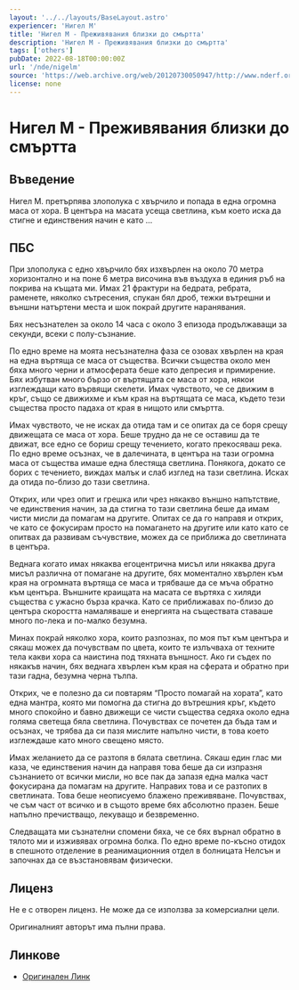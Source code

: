 ```yaml
---
layout: '../../layouts/BaseLayout.astro'
experiencer: 'Нигел М'
title: 'Нигел М - Преживявания близки до смъртта'
description: 'Нигел М - Преживявания близки до смъртта'
tags: ['others']
pubDate: 2022-08-18T00:00:00Z
url: '/nde/nigelm'
source: 'https://web.archive.org/web/20120730050947/http://www.nderf.org/nigel_m%27s_nde.htm'
license: none
---
```


# Нигел М - Преживявания близки до смъртта

## Въведение

Нигел М. претърпява злополука с хвърчило и попада в една огромна маса от хора. В центъра на масата усеща светлина, към което иска да стигне и единствения начин е като …

## ПБС

При злополука с едно хвърчило бях изхвърлен на около 70 метра хоризонтално и на поне 6 метра височина във въздуха в единия ръб на покрива на къщата ми. Имах 21 фрактури на бедрата, ребрата, раменете, няколко сътресения, спукан бял дроб, тежки вътрешни и външни натъртени места и шок покрай другите наранявания.

Бях несъзнателен за около 14 часа с около 3 епизода продължаващи за секунди, всеки с полу-съзнание.

По едно време на моята несъзнателна фаза се озовах хвърлен на края на една въртяща се маса от същества. Всички същества около мен бяха много черни и атмосферата беше като депресия и примирение. Бях избутван много бързо от въртящата се маса от хора, някои изглеждащи като вървящи скелети. Имах чувството, че се движим в кръг, също се движихме и към края на въртящата се маса, където тези същества просто падаха от края в нищото или смъртта.

Имах чувството, че не исках да отида там и се опитах да се боря срещу движещата се маса от хора. Беше трудно да не се оставиш да те движат, все едно се бориш срещу течението, когато прекосяваш река. По едно време осъзнах, че в далечината, в центъра на тази огромна маса от същества имаше една блестяща светлина. Понякога, докато се борих с течението, виждах малък и слаб изглед на тази светлина. Исках да отида по-близо до тази светлина.

Открих, или чрез опит и грешка или чрез някакво външно напътствие, че единствения начин, за да стигна то тази светлина беше да имам чисти мисли да помагам на другите. Опитах се да го направя и открих, че като се фокусирам просто на помагането на другите или като като се опитвах да развивам съчувствие, можех да се приближа до светлината в центъра.

Веднага когато имах някаква егоцентрична мисъл или някаква друга мисъл различна от помагане на другите, бях моментално хвърлен към края на огромната въртяща се маса и трябваше да се мъча обратно към центъра. Външните краищата на масата се въртяха с хиляди същества с ужасно бърза крачка. Като се приближавах по-близо до центъра скоростта намаляваше и енергията на съществата ставаше много по-лека и по-малко безумна.

Минах покрай няколко хора, които разпознах, по моя път към центъра и сякаш можех да почувствам по цвета, които те излъчваха от техните тела какви хора са наистина под тяхната външност. Ако ги съдех по някакъв начин, бях веднага хвърлен към края на сферата и обратно при тази гадна, безумна черна тълпа.

Открих, че е полезно да си повтарям “Просто помагай на хората”, като една мантра, която ми помогна да стигна до вътрешния кръг, където много спокойно и бавно движещи се чисти същества седяха около една голяма светеща бяла светлина. Почувствах се почетен да бъда там и осъзнах, че трябва да си пазя мислите напълно чисти, в това което изглеждаше като много свещено място.

Имах желанието да се разтопя в бялата светлина. Сякаш един глас ми каза, че единствения начин да направя това беше да си изпразня съзнанието от всички мисли, но все пак да запазя една малка част фокусирана да помагам на другите. Направих това и се разтопих в светлината. Това беше неописуемо блажено преживяване. Почувствах, че съм част от всичко и в същото време бях абсолютно празен. Беше напълно пречистващо, лекуващо и безвременно.

Следващата ми съзнателни спомени бяха, че се бях върнал обратно в тялото ми и изживявах огромна болка. По едно време по-късно отидох в спешното отделение в реанимационния отдел в болницата Нелсън и започнах да се възстановявам физически.

## Лиценз

Не е с отворен лиценз. Не може да се използва за комерсиални цели.

Оригиналният авторът има пълни права.

## Линкове

- [Оригинален Линк](https://web.archive.org/web/20120730050947/http://www.nderf.org/nigel_m%27s_nde.htm)
